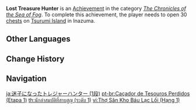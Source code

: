 {{Achievement Infobox
|title        = Lost Treasure Hunter
|id           = 80120
|order id     = 0120
|category     = The Chronicles of the Sea of Fog
|description  = Open 30 [[chests]] on [[Tsurumi Island]] in [[Inazuma]].
|requirements = 
|primogems    = 5
|tracking     = Tracks the amount of chests opened.
|topic        = Chests
|set          = Lost Treasure Hunter
|tier         = 1
|tiers_total  = 3
}}
'''Lost Treasure Hunter''' is an [[Achievement]] in the category ''[[The Chronicles of the Sea of Fog]]''. To complete this achievement, the player needs to open 30 [[chests]] on [[Tsurumi Island]] in Inazuma.
<!--
==Trivia==

==Video Guides==
{{EVT
|video1   = 
|caption1 = 
}}
-->
==Other Languages==
{{Transclude|Lost Treasure Hunter|Other Languages}}

==Change History==
{{Change History|2.2}}
<!--
==References==
{{Reflist}}
-->
==Navigation==
{{Achievement Navbox}}

[[ja:迷子になったトレジャーハンター (1段)]]
[[pt-br:Caçador de Tesouros Perdidos (Etapa 1)]]
[[th:นักล่าสมบัติที่สาบสูญ (ระดับ 1)]]
[[vi:Thợ Săn Kho Báu Lạc Lối (Hạng 1)]]
